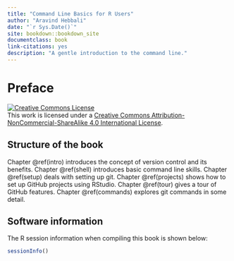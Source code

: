 ```yaml
--- 
title: "Command Line Basics for R Users"
author: "Aravind Hebbali"
date: "`r Sys.Date()`"
site: bookdown::bookdown_site
documentclass: book
link-citations: yes
description: "A gentle introduction to the command line."
---
```


# Preface {-}

<a rel="license" href="http://creativecommons.org/licenses/by-nc-sa/4.0/"><img alt="Creative Commons License" style="border-width:0" src="https://i.creativecommons.org/l/by-nc-sa/4.0/88x31.png" /></a><br />This work is licensed under a <a rel="license" href="http://creativecommons.org/licenses/by-nc-sa/4.0/">Creative Commons Attribution-NonCommercial-ShareAlike 4.0 International License</a>.

## Structure of the book {-}

Chapter \@ref(intro) introduces the concept of version control and its benefits. 
Chapter \@ref(shell) introduces basic command line skills. Chapter \@ref(setup)
deals with setting up git. Chapter \@ref(projects) shows how to set up GitHub
projects using RStudio. Chapter \@ref(tour) gives a tour of GitHub features. 
Chapter \@ref(commands) explores git commands in some detail.

## Software information {-}

The R session information when compiling this book is shown below:

```r
sessionInfo()
```
